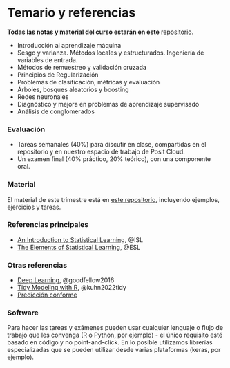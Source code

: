# Temario y referencias {-}

**Todas las notas y material del curso estarán en este** [repositorio](https://github.com/felipegonzalez/aprendizaje-maquina-riesgos-2025).

- Introducción al aprendizaje máquina
- Sesgo y varianza. Métodos locales y estructurados. Ingeniería de variables de entrada. 
- Métodos de remuestreo y validación cruzada
- Principios de Regularización
- Problemas de clasificación, métricas y evaluación
- Árboles, bosques aleatorios y boosting
- Redes neuronales
- Diagnóstico y mejora en problemas de aprendizaje supervisado
- Análisis de conglomerados


### Evaluación {-}

- Tareas semanales (40%) para discutir en clase, compartidas en el repositorio y en nuestro espacio de trabajo de Posit Cloud.
- Un examen final (40% práctico, 20% teórico), con una componente oral.

### Material {-}

El material de este trimestre está en [este repositorio](https://github.com/felipegonzalez/aprendizaje-maquina-riesgos-2025),
incluyendo ejemplos, ejercicios y tareas.

### Referencias principales {-}

- [An Introduction to Statistical Learning](https://www.statlearning.com/), @ISL 
- [The Elements of Statistical Learning](https://web.stanford.edu/~hastie/ElemStatLearn/), @ESL


### Otras referencias {-}

- [Deep Learning](https://www.deeplearningbook.org/), @goodfellow2016
- [Tidy Modeling with R](https://www.tmwr.org/), @kuhn2022tidy
- [Predicción conforme](https://people.eecs.berkeley.edu/~angelopoulos/blog/posts/gentle-intro/)

### Software {-}

Para hacer las tareas y exámenes pueden usar cualquier lenguaje o flujo de trabajo
que les convenga (R o Python, por ejemplo) - el único requisito esté basado en código y no
point-and-click. En lo posible utilizamos librerías especializadas
que se pueden utilizar desde varias plataformas (keras, por ejemplo).


